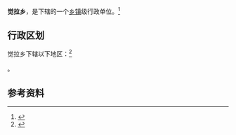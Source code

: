 {{中国乡级行政区|63/27/25/204/000}}

'''觉拉乡'''，是{{PRC admin/fullname|63/27/25/204/000|3}}下辖的一个[[乡镇|乡镇]]级行政单位。<ref>{{PRC admin/ref sgc|{{PRC admin/parent|63/27/25/204/000}}}}</ref>

== 行政区划 ==

觉拉乡下辖以下地区：<ref>{{PRC admin/ref sgc|63/27/25/204/000}}</ref>

{{PRC admin/children|63/27/25/204/000}}。

== 参考资料 ==

{{reflist}}

{{行政区划小作品}}
{{PRC admin/navcat|63/27/25/204/000}}